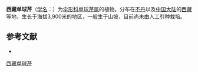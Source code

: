 {{NoteTA|G1=LS}}
{{Speciesbox
| name = 西藏单球芹
| status = 
| status_system = 
| image = 
| genus = Haplosphaera
| species = himalayensis
| authority = Ludlow in Bull.
}}

'''西藏单球芹'''（[[学名|学名]]：{{lang|la|''Haplosphaera himalayensis''}}）为[[伞形科|伞形科]][[单球芹属|单球芹属]]的植物。分布在[[不丹|不丹]]以及[[中国大陆|中国大陆]]的[[西藏|西藏]]等地，生长于海拔3,900米的地区，一般生于山坡，目前尚未由人工引种栽培。

== 参考文献 ==
<div class="references-small">
* {{cite web| url =http://www.bioinfo.cn/db05/KmzwSpecies.php?action=view&id=22803| title =西藏单球芹| work =《中国高等植物数据库全库》| publisher =中国科学院微生物研究所| author =昆明植物研究所| accessdate =2009-02-25| deadurl =yes| archiveurl =https://web.archive.org/web/20160305000931/http://www.bioinfo.cn/db05/KmzwSpecies.php?action=view&id=22803| archivedate =2016-03-05| df =}}
</div>
{{Taxonbar|from=Q15231741}}

[[Category:单球芹属|西藏单球芹]]


{{Apiales-stub}}